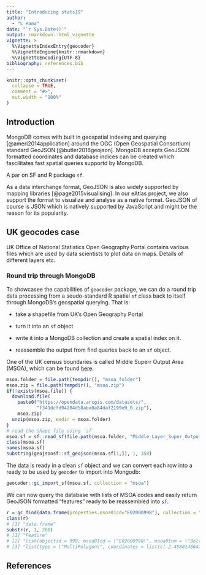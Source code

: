 ```yaml
---
title: "Introducing stats19"
author: 
  - "L Hama"
date: "`r Sys.Date()`"
output: rmarkdown::html_vignette
vignette: >
  %\VignetteIndexEntry{geocoder}
  %\VignetteEngine{knitr::rmarkdown}
  %\VignetteEncoding{UTF-8}
bibliography: references.bib
---
```


```r
knitr::opts_chunk$set(
  collapse = TRUE,
  comment = "#>",
  out.width = "100%"
)
```

## Introduction
MongoDB comes with built in geospatial indexing and querying [@ameri2014application] around the OGC (Open Geospatial Consortium) standard GeoJSON [@butler2016geojson]. MongoDB accepts GeoJSON formatted coordinates and database indices can be created which fascilitates fast spatial queries supportd by MongoDB. 

A par on SF and R package `sf`.

As a data interchange format, GeoJSON is also widely supported by mapping libraries [@page2015visualising]. In our eAtlas project, we also support the format to visualize and analyse as a native format. GeoJSON of course is JSON which is natively supported by JavaScript and might be the reason for its popularity.

## UK geocodes case

UK Office of National Statistics Open Geography Portal contains various files which are used by data scientists to plot data on maps. Details of different layers etc.

### Round trip through MongoDB
To showcasee the capabilities of `geocoder` package, we can do a round trip data processing from a seudo-standard R spatial `sf` class back to itself through MongoDB's geospatial querying. That is:

* take a shapefile from UK's Open Geography Portal

* turn it into an `sf` object

* write it into a MongoDB collection and create a spatial index on it.

* reassemble the output from find queries back to an `sf` object.

One of the UK census boundaries is called Middle Superr Output Area (MSOA), which can be found [here](https://opendata.arcgis.com/datasets/f341dcfd94284d58aba0a84daf2199e9_0.zip?outSR=%7B%22latestWkid%22%3A27700%2C%22wkid%22%3A27700%7D).

```r
msoa.folder = file.path(tempdir(), "msoa_folder")
msoa.zip = file.path(tempdir(), "msoa.zip")
if(!exists(msoa.file)) {
  download.file(
    paste0("https://opendata.arcgis.com/datasets/",
           "f341dcfd94284d58aba0a84daf2199e9_0.zip"),
    msoa.zip)
  unzip(msoa.zip, exdir = msoa.folder)
}
# read the shape file using `sf`
msoa.sf = sf::read_sf(file.path(msoa.folder, "Middle_Layer_Super_Output_Areas_December_2001_Full_Clipped_Boundaries_in_England_and_Wales.shp"))
class(msoa.sf)
names(msoa.sf)
substring(geojsonsf::sf_geojson(msoa.sf[1,]), 1, 350)
```

The data is ready in a clean `sf` object and we can convert each row into a ready to be used by `geocder` to import into Mongodb:

```r
geocoder::gc_import_sf(msoa.sf, collection = "msoa")
```

We can now query the database with lists of MSOA codes and easily return GeoJSON formatted "features" ready to be reassembled into `sf`.

```r
r = gc_find(data.frame(properties.msoa01cd="E02000998"), collection = "msoa")
class(r)
# [1] "data.frame"
substr(r, 1, 200)
# [1] "Feature"
# [2] "list(objectid = 998, msoa01cd = \"E02000998\", msoa01nm = \"Bolton 015\", msoa01nmw = \"Bolton 015\", st_areasha = 1252299.1907256, st_lengths = 8919.80676893236)"
# [3] "list(type = \"MultiPolygon\", coordinates = list(c(-2.45801466425535, -2.4579238289056, -2.45783318819446, -2.45772734343794, -2.4576065864082, -2.45757627561088, -2.45753085804672, -2.45748544050185, -"

```

## References


